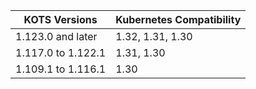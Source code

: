| KOTS Versions          | Kubernetes Compatibility    |
|------------------------|-----------------------------|
| 1.123.0 and later      | 1.32, 1.31, 1.30            |
| 1.117.0 to 1.122.1     | 1.31, 1.30                  |
| 1.109.1 to 1.116.1     | 1.30                        |
